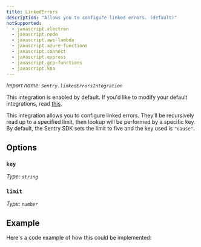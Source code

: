 ```yaml
---
title: LinkedErrors
description: "Allows you to configure linked errors. (default)"
notSupported:
  - javascript.electron
  - javascript.node
  - javascript.aws-lambda
  - javascript.azure-functions
  - javascript.connect
  - javascript.express
  - javascript.gcp-functions
  - javascript.koa
---
```


_Import name: `Sentry.linkedErrorsIntegration`_

This integration is enabled by default. If you'd like to modify your default integrations, read [this](./../#modifying-default-integrations).

This integration allows you to configure linked errors. They’ll be recursively read up to a specified limit, then lookup will be performed by a specific key. By default, the Sentry SDK sets the limit to five and the key used is `"cause"`.

## Options

### `key`

_Type: `string`_

### `limit`

_Type: `number`_

## Example

Here's a code example of how this could be implemented:

<PlatformContent includePath="configuration/linked-errors" />
